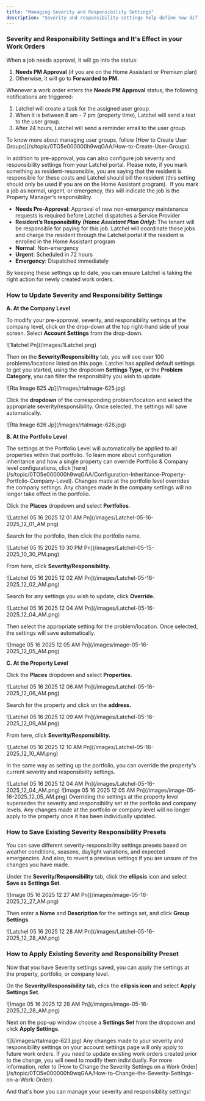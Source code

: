 ```yaml
---
title: "Managing Severity and Responsibility Settings"
description: "Severity and responsibility settings help define how different types of maintenance issues should be handled—whether they require immediate attention and who should take action. This guide explains how to review and adjust these settings to align with your property management preferences."
---
```


### **Severity and Responsibility Settings and It's Effect in your Work Orders**

When a job needs approval, it will go into the status:

1. **Needs PM Approval** (if you are on the Home Assistant or Premium plan)
2. Otherwise, it will go to **Forwarded to PM.**

Whenever a work order enters the **Needs PM Approval** status, the following notifications are triggered:

1. Latchel will create a task for the assigned user group.
2. When it is between 8 am - 7 pm (property time), Latchel will send a text to the user group.
3. After 24 hours, Latchel will send a reminder email to the user group.

<Tip>
  To know more about managing user groups, follow [How to Create User Groups](/s/topic/0TO5e000000h9wqGAA/How-to-Create-User-Groups).
</Tip>

In addition to pre-approval, you can also configure job severity and responsibility settings from your Latchel portal. Please note, if you mark something as resident-responsible, you are saying that the resident is responsible for these costs and Latchel should bill the resident (this setting should only be used if you are on the Home Assistant program).  If you mark a job as normal, urgent, or emergency, this will indicate the job is the Property Manager’s responsibility.

- **Needs Pre-Approval**: Approval of new non-emergency maintenance requests is required before Latchel dispatches a Service Provider
- **Resident’s Responsibility** **_(Home Assistant Plan Only)_:** The tenant will be responsible for paying for this job. Latchel will coordinate these jobs and charge the resident through the Latchel portal if the resident is enrolled in the Home Assistant program
- **Normal**: Non-emergency
- **Urgent**: Scheduled in 72 hours
- **Emergency**: Dispatched immediately

By keeping these settings up to date, you can ensure Latchel is taking the right action for newly created work orders.

### **How to Update Severity and Responsibility Settings**

**A. At the Company Level**

To modify your pre-approval, severity, and responsibility settings at the company level, click on the drop-down at the top right-hand side of your screen. Select **Account Settings** from the drop-down.

<Frame>
  ![1latchel Pn](/images/1Latchel.png)
</Frame>

Then on the **Severity/Responsibility** tab, you will see over 100 problems/locations listed on this page. Latchel has applied default settings to get you started, using the dropdown **Settings Type**, or the **Problem Category**, you can filter the responsibility you wish to update.

<Frame>
  ![Rta Image 625 Jp](/images/rtaImage-625.jpg)
</Frame>

Click the **dropdown** of the corresponding problem/location and select the appropriate severity/responsibility. Once selected, the settings will save automatically.

<Frame>
  ![Rta Image 626 Jp](/images/rtaImage-626.jpg)
</Frame>

**B. At the Portfolio Level**

<Note>
  The settings at the Portfolio Level will automatically be applied to all properties within that portfolio. To learn more about configuration inheritance and how a single property can override Portfolio & Company level configurations, click [here](/s/topic/0TO5e000000h9wqGAA/Configuration-Inheritance-Property-Portfolio-Company-Level).
</Note>

<Warning>
  Changes made at the portfolio level overrides the company settings. Any changes made in the company settings will no longer take effect in the portfolio.
</Warning>

Click the **Places** dropdown and select **Portfolios**.

<Frame>
  ![Latchel 05 16 2025 12 01 AM Pn](/images/Latchel-05-16-2025_12_01_AM.png)
</Frame>

Search for the portfolio, then click the portfolio name.

<Frame>
  ![Latchel 05 15 2025 10 30 PM Pn](/images/Latchel-05-15-2025_10_30_PM.png)
</Frame>

From here, click **Severity/Responsibility.**

<Frame>
  ![Latchel 05 16 2025 12 02 AM Pn](/images/Latchel-05-16-2025_12_02_AM.png)
</Frame>

Search for any settings you wish to update, click **Override.**

<Frame>
  ![Latchel 05 16 2025 12 04 AM Pn](/images/Latchel-05-16-2025_12_04_AM.png)
</Frame>

Then select the appropriate setting for the problem/location. Once selected, the settings will save automatically.

<Frame>
  ![Image 05 16 2025 12 05 AM Pn](/images/image-05-16-2025_12_05_AM.png)
</Frame>

**C. At the Property Level**

Click the **Places** dropdown and select **Properties**.

<Frame>
  ![Latchel 05 16 2025 12 06 AM Pn](/images/Latchel-05-16-2025_12_06_AM.png)
</Frame>

Search for the property and click on the **address.**

<Frame>
  ![Latchel 05 16 2025 12 09 AM Pn](/images/Latchel-05-16-2025_12_09_AM.png)
</Frame>

From here, click **Severity/Responsibility.**

<Frame>
  ![Latchel 05 16 2025 12 10 AM Pn](/images/Latchel-05-16-2025_12_10_AM.png)
</Frame>

In the same way as setting up the portfolio, you can override the property's current severity and responsibility settings.

<Frame>
  ![Latchel 05 16 2025 12 04 AM Pn](/images/Latchel-05-16-2025_12_04_AM.png)
</Frame>

<Frame>
  ![Image 05 16 2025 12 05 AM Pn](/images/image-05-16-2025_12_05_AM.png)
</Frame>

<Warning>
  Overriding the settings at the property level supersedes the severity and responsibility set at the portfolio and company levels. Any changes made at the portfolio or company level will no longer apply to the property once it has been individually updated.
</Warning>

### **How to Save Existing Severity Responsibility Presets**

You can save different severity-responsibility settings presets based on weather conditions, seasons, daylight variations, and expected emergencies. And also, to revert a previous settings if you are unsure of the changes you have made.

Under the **Severity/Responsibility** tab, click the **ellipsis** icon and select **Save as Settings Set**.

<Frame>
  ![Image 05 16 2025 12 27 AM Pn](/images/image-05-16-2025_12_27_AM.png)
</Frame>

Then enter a **Name** and **Description** for the settings set, and click **Group Settings**.

<Frame>
  ![Latchel 05 16 2025 12 28 AM Pn](/images/Latchel-05-16-2025_12_28_AM.png)
</Frame>

### **How to Apply Existing Severity and Responsibility Preset**

Now that you have Severity settings saved, you can apply the settings at the property, portfolio, or company level.

On the **Severity/Responsibility** tab, click the **ellipsis icon** and select **Apply Settings Set**.

<Frame>
  ![Image 05 16 2025 12 28 AM Pn](/images/image-05-16-2025_12_28_AM.png)
</Frame>

Next on the pop-up window choose a **Settings Set** from the dropdown and click **Apply Settings**.

<Frame>
  ![](/images/rtaImage-623.jpg)
</Frame>

<Note>
  Any changes made to your severity and responsibility settings on your account settings page will only apply to future work orders. If you need to update existing work orders created prior to the change, you will need to modify them individually. For more information, refer to [How to Change the Severity Settings on a Work Order](/s/topic/0TO5e000000h9wqGAA/How-to-Change-the-Severity-Settings-on-a-Work-Order).
</Note>

And that's how you can manage your severity and responsibility settings\! 

<frame name="frame" attributes={{  }}>
  
</frame>